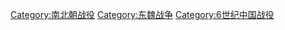 [[Category:南北朝战役|Category:南北朝战役]]
[[Category:东魏战争|Category:东魏战争]]
[[Category:6世纪中国战役|Category:6世纪中国战役]]